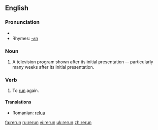 ==English==

===Pronunciation===
*{{IPA|/ɻi'ɻʌn/}}
*Rhymes: [[Rhymes:English:-ʌn|-ʌn]]

===Noun===
{{en-noun}}
# A television program shown after its initial presentation -- particularly many weeks after its initial presentation.

===Verb===
{{en-verb|reruns|rerunning|reran|rerun}}

# To [[run]] again.

====Translations====
*Romanian: [[relua]]

[[fa:rerun]]
[[ru:rerun]]
[[vi:rerun]]
[[uk:rerun]]
[[zh:rerun]]